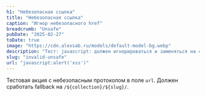 ```yaml
---
h1: "Небезопасная ссылка"
title: "Небезопасная ссылка"
caption: "Игнор небезопасного href"
breadcrumb: "Unsafe"
pubDate: "2025-02-27"
toDate: true
image: "https://cdn.alexsab.ru/models/default-model-bg.webp"
description: "Тест: javascript: должен игнорироваться и заменяться на стандартную ссылку"
slug: "invalid-unsafe"
url: "javascript:alert('xss')"
---
```


Тестовая акция с небезопасным протоколом в поле `url`. Должен сработать fallback на `/${collection}/${slug}/`.


